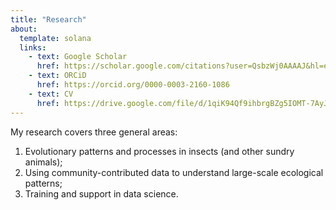 ```yaml
---
title: "Research"
about:
  template: solana
  links: 
    - text: Google Scholar
      href: https://scholar.google.com/citations?user=QsbzWj0AAAAJ&hl=en
    - text: ORCiD
      href: https://orcid.org/0000-0003-2160-1086
    - text: CV
      href: https://drive.google.com/file/d/1qiK94Qf9ihbrgBZg5IOMT-7AyJPMG4ZJ/view?usp=sharing
---
```


My research covers three general areas:

1.  Evolutionary patterns and processes in insects (and other sundry animals);
2.  Using community-contributed data to understand large-scale ecological patterns;
3.  Training and support in data science.
